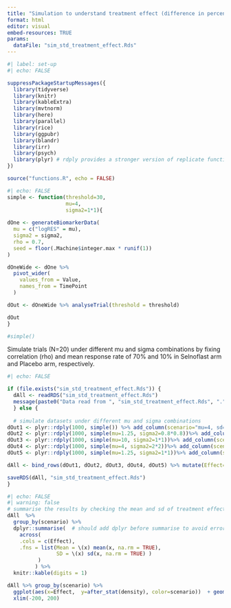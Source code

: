 ```yaml
---
title: "Simulation to understand treatment effect (difference in percentage of mean change from baseline) varibility"
format: html
editor: visual
embed-resources: TRUE
params:
  dataFile: "sim_std_treatment_effect.Rds"
---
```


```r
#| label: set-up
#| echo: FALSE

suppressPackageStartupMessages({
  library(tidyverse)
  library(knitr)
  library(kableExtra)
  library(mvtnorm)
  library(here)
  library(parallel)
  library(rice)
  library(ggpubr)
  library(blandr)
  library(irr)
  library(psych)
  library(plyr) # rdply provides a stronger version of replicate function that replicate expression and return results in a data frame
})

source("functions.R", echo = FALSE)
```

```r
#| echo: FALSE
simple <- function(threshold=30,
                   mu=4,
                   sigma2=1*1){
  
dOne <- generateBiomarkerData(
  mu = c("logRES" = mu),
  sigma2 = sigma2,
  rho = 0.7,
  seed = floor(.Machine$integer.max * runif(1))
)

dOneWide <- dOne %>% 
  pivot_wider(
    values_from = Value,
    names_from = TimePoint
  ) 

dOut <- dOneWide %>% analyseTrial(threshold = threshold)

dOut
}

#simple()
```

Simulate trials (N=20) under different mu and sigma combinations by fixing correlation (rho) and mean response rate of 70% and 10% in Selnoflast arm and Placebo arm, respectively.

```r
#| echo: FALSE

if (file.exists("sim_std_treatment_effect.Rds")) {
  dAll <- readRDS("sim_std_treatment_effect.Rds")
  message(paste0("Data read from ", "sim_std_treatment_effect.Rds", "."))
  } else {
  
  # simulate datasets under different mu and sigma combinations
dOut1 <- plyr::rdply(1000, simple()) %>% add_column(scenario="mu=4, sd=1")
dOut2 <- plyr::rdply(1000, simple(mu=1.25, sigma2=0.8*0.8))%>% add_column(scenario="mu=1.25, sd=0.8")
dOut3 <- plyr::rdply(1000, simple(mu=10, sigma2=1*1))%>% add_column(scenario="mu=10, sd=1")
dOut4 <- plyr::rdply(1000, simple(mu=4, sigma2=2*2))%>% add_column(scenario="mu=4, sd=2")
dOut5 <- plyr::rdply(1000, simple(mu=1.25, sigma2=1*1))%>% add_column(scenario="mu=1.25, sd=1")

dAll <- bind_rows(dOut1, dOut2, dOut3, dOut4, dOut5) %>% mutate(Effect=DeltaPct_Control - DeltaPct_Test)

saveRDS(dAll, "sim_std_treatment_effect.Rds")
}

```

```r
#| echo: FALSE
#| warning: false
# summarise the results by checking the mean and sd of treatment effect
dAll  %>% 
  group_by(scenario) %>% 
  dplyr::summarise(  # should add dplyr before summarise to avoid error 
    across(
    .cols = c(Effect),
    .fns = list(Mean = \(x) mean(x, na.rm = TRUE),
                SD = \(x) sd(x, na.rm = TRUE) )
          )
         ) %>% 
  knitr::kable(digits = 1)

dAll %>% group_by(scenario) %>% 
  ggplot(aes(x=Effect,  y=after_stat(density), color=scenario))  + geom_density(alpha=0.3) +
  xlim(-200, 200)
```
